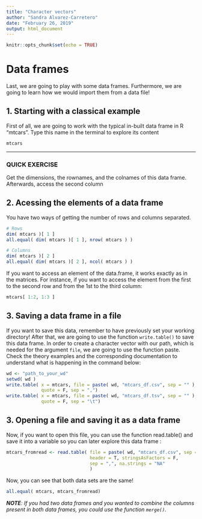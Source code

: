 ```yaml
---
title: "Character vectors"
author: "Sandra Alvarez-Carretero"
date: "February 26, 2019"
output: html_document
---
```


```r
knitr::opts_chunk$set(echo = TRUE)
```

# Data frames

Last, we are going to play with some data frames. Furthermore, we are going to learn how we would import them from a data file!

## 1. Starting with a classical example

First of all, we are going to work with the typical in-built data frame in R "mtcars". Type this name in the terminal to explore its content
```r
mtcars
```
---

### QUICK EXERCISE
Get the dimensions, the rownames, and the colnames of this data frame. Afterwards, access the second column

## 2. Acessing the elements of a data frame
You have two ways of getting the number of rows and columns separated.

```r
# Rows
dim( mtcars )[ 1 ]
all.equal( dim( mtcars )[ 1 ], nrow( mtcars ) )

# Columns
dim( mtcars )[ 2 ]
all.equal( dim( mtcars )[ 2 ], ncol( mtcars ) )
```

If you want to access an element of the data.frame, it works exactly as in the matrices. For instance, if you want to access the 
element from the first to the second row and from the 1st to the third column:
```r
mtcars[ 1:2, 1:3 ]
```

## 3. Saving a data frame in a file 

If you want to save this data, remember to have previously set your working directory!
After that, we are going to use the function `write.table()` to save this data frame. In order to create a character vector with our path, which is needed for the argument `file`, we are going to use the function paste. Check the theory examples and the corresponding 
documentation to understand what is happening in the command below:

```R

wd <- "path_to_your_wd"
setwd( wd )
write.table( x = mtcars, file = paste( wd, "mtcars_df.csv", sep = "" ),
             quote = F, sep = ",")
write.table( x = mtcars, file = paste( wd, "mtcars_df.tsv", sep = "" ),
             quote = F, sep = "\t")
```

## 3. Opening a file and saving it as a data frame

Now, if you want to open this file, you can use the function read.table() and save it into a variable so you can later explore this data frame :

```r

mtcars_fromread <- read.table( file = paste( wd, "mtcars_df.csv", sep = "" ),
                               header = T, stringsAsFactors = F,
                               sep = ",", na.strings = "NA"
                               )

```

Now, you can see that both data sets are the same!

```r
all.equal( mtcars, mtcars_fromread)

```

***NOTE**: If you had two data frames and you wanted to combine the columns present in both data frames, you could use the function `merge()`.*
